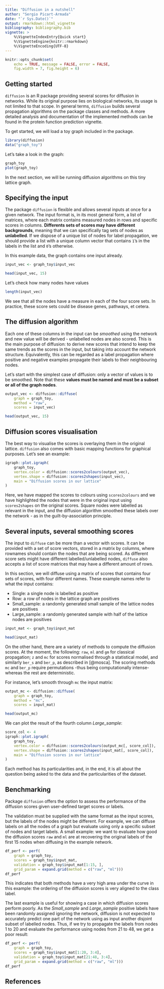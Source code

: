 ```yaml
---
title: "Diffusion in a nutshell"
author: "Sergio Picart-Armada"
date: "`r Sys.Date()`"
output: rmarkdown::html_vignette
bibliography: bibliography.bib
vignette: >
    %\VignetteIndexEntry{Quick start}
    %\VignetteEngine{knitr::rmarkdown}
    %\VignetteEncoding{UTF-8}
---
```


```r
knitr::opts_chunk$set(
    echo = TRUE, message = FALSE, error = FALSE, 
    fig.width = 7, fig.height = 6)
```

## Getting started

`diffusion` is an R package providing several scores 
for diffusion in networks. 
While its original purpose lies on biological networks, 
its usage is not limited to that scope. 
In general terms, `diffusion` builds several propagation algorithms 
on the \code{igraph} package classes and methods. 
A more detailed analysis and documentation of the implemented 
methods can be found in the protein function prediction vignette. 

To get started, we will load a toy graph included in the package. 

```r
library(diffusion)
data("graph_toy")
```

Let's take a look in the graph:

```r
graph_toy
plot(graph_toy)
```

In the next section, we will be running diffusion algorithms 
on this tiny lattice graph. 

## Specifying the input

The package `diffusion` is flexible and allows 
several inputs at once for a given network. 
The input format is, in its most general form, 
a list of matrices, where each matrix contains 
measured nodes in rows and specific scores in columns. 
**Differents sets of scores may have different backgrounds**, 
meaning that we can specifically tag sets of nodes as **unlabelled**. 
If we dispose of a unique list of nodes for label propagation, 
we should provide a list with a unique column vector 
that contains `1`'s in the labels in the list and `0`'s otherwise.

In this example data, the graph contains one input already. 

```r
input_vec <- graph_toy$input_vec

head(input_vec, 15)
```

Let's check how many nodes have values

```r
length(input_vec)
```

We see that all the nodes have a measure in each of the four score sets. 
In practice, these score sets could be disease genes, pathways, et cetera.

## The diffusion algorithm

Each one of these columns in the input can be *smoothed* using the network 
and new value will be derived - unlabelled nodes are also scored. 
This is the main purpose of diffusion: to derive new scores that 
intend to keep the same trends as the scores in the input, 
but taking into account the network structure. 
Equivalently, this can be regarded as a label propagation where 
positive and negative examples propagate their labels to their 
neighbouring nodes.

Let's start with the simplest case of diffusion: 
only a vector of values is to be smoothed. 
Note that these 
**values must be named and must be a subset or all of the graph nodes**.

```r
output_vec <- diffusion::diffuse(
    graph = graph_toy, 
    method = "raw", 
    scores = input_vec)

head(output_vec, 15)
```

## Diffusion scores visualisation

The best way to visualise the scores is overlaying 
them in the original lattice. 
`diffusion` also comes with basic mapping functions 
for graphical purposes. 
Let's see an example:

```r
igraph::plot.igraph(
    graph_toy, 
    vertex.color = diffusion::scores2colours(output_vec),
    vertex.shape = diffusion::scores2shapes(input_vec),
    main = "Diffusion scores in our lattice"
)
```

Here, we have mapped the scores to colours using `scores2colours` 
and we have highlighted the nodes that were in the 
original input using `scores2shapes` on the original scores.
Square nodes were labelled as relevant in the input, 
and the diffusion algorithm smoothed these labels over the network - 
as in the guilt-by-association principle.

## Several inputs, several smoothing scores

The input to `diffuse` can be more than a vector with scores. 
It can be provided with a set of score vectors, stored in a matrix 
by columns, where rownames should contain 
the nodes that are being scored. 
As different score sets might have different labelled/unlabelled nodes,
`diffuse` also accepts a list of score matrices that may have 
a different amount of rows.

In this section, we will diffuse using a matrix of scores that 
contains four sets of scores, with four different names. 
These example names refer to what the input contains:

* Single: a single node is labelled as positive
* Row: a row of nodes in the lattice graph are positives
* Small_sample: a randomly generated small sample of the lattice nodes 
are positives
* Large_sample: a randomly generated sample with half of the lattice nodes 
are positives

```r
input_mat <- graph_toy$input_mat

head(input_mat)
```

On the other hand, there are a variety of methods 
to compute the diffusion scores. 
At the moment, the following: `raw`, `ml` and `gm` for 
classical propagation; `z` and `mc` for scores normalised 
through a statistical model, and similarly `ber_s` and `ber_p`, 
as described in [@mosca]. 
The scoring methods `mc` and `ber_p` require permutations 
-thus being computationally intense- 
whereas the rest are deterministic. 

For instance, let's smooth through `mc` the input matrix:

```r
output_mc <- diffusion::diffuse(
    graph = graph_toy, 
    method = "mc", 
    scores = input_mat)

head(output_mc)
```

We can plot the result of the fourth column *Large_sample*:

```r
score_col <- 4
igraph::plot.igraph(
    graph_toy, 
    vertex.color = diffusion::scores2colours(output_mc[, score_col]),
    vertex.shape = diffusion::scores2shapes(input_mat[, score_col]),
    main = "Diffusion scores in our lattice"
)
```

Each method has its particularities and, in the end, 
it is all about the question being asked to the data and 
the particularities of the dataset. 

## Benchmarking

Package `diffusion` offers the option to assess the performance
of the diffusion scores given user-defined target scores or labels. 

The validation must be supplied with the same format as 
the input scores, but 
the labels of the nodes might be different. 
For example, we can diffuse labels on all the nodes of a 
graph but evaluate using only a specific subset of nodes 
and target labels. 
A small example: we want to evaluate how good the diffusion scores 
`raw` and `ml` are at recovering the original labels of the 
first 15 nodes 
when diffusing in the example network. 

```r
df_perf <- perf(
    graph = graph_toy,
    scores = graph_toy$input_mat,
    validation = graph_toy$input_mat[1:15, ],
    grid_param = expand.grid(method = c("raw", "ml")))
df_perf
```

This indicates that both methods have a very high 
area under the curve in this example: the ordering of 
the diffusion scores is very aligned to the class label.

The last example is useful for showing a case in which diffusion 
scores perform poorly. 
As the *Small_sample* and *Large_sample* positive labels have been 
randomly assigned ignoring the network, diffusion is not expected 
to accurately predict one part of the network using as input another disjoint 
subset of labelled nodes. 
Thus, if we try to propagate the labels from nodes $1$ to $20$ and 
evaluate the performance using nodes from $21$ to $48$, 
we get a poor result:

```r
df_perf <- perf(
    graph = graph_toy,
    scores = graph_toy$input_mat[1:20, 3:4],
    validation = graph_toy$input_mat[21:48, 3:4],
    grid_param = expand.grid(method = c("raw", "ml")))
df_perf
```

## References
